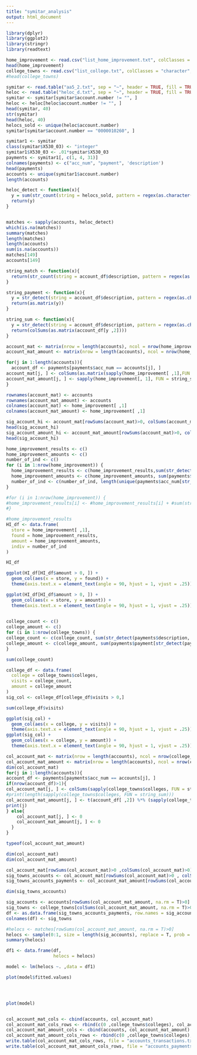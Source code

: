 ---
title: "symitar_analysis"
output: html_document
---

```{r}
library(dplyr)
library(ggplot2)
library(stringr)
library(readtext)
```


```{r}
home_improvement <- read.csv("list_home_improvement.txt", colClasses = "character", header = FALSE)
head(home_improvement)
college_towns <- read.csv("list_college.txt", colClasses = "character", header = F, col.names = "colleges", fileEncoding="UTF-8-BOM")
#head(college_towns)
```



```{r}
symitar <- read.table("aa5_2.txt", sep = "~", header = TRUE, fill = TRUE, row.names = NULL, stringsAsFactors = F, comment.char = "", colClasses = c(rep("character", 32)))
heloc <- read.table("heloc_d.txt", sep = "~", header = TRUE, fill = TRUE, row.names = NULL, stringsAsFactors = F, comment.char = "", colClasses = c(rep("character", 32)))
symitar <- symitar[symitar$account.number != "", ]
heloc <- heloc[heloc$account.number != "", ]
head(symitar, 40)
str(symitar)
head(heloc, 40)
helocs_sold <- unique(heloc$account.number)
symitar[symitar$account.number == "0000010260", ]
```



```{r}
symitar1 <- symitar
class(symitar$X530_03) <- "integer"
symitar1$X530_03 <- .01*symitar$X530_03
payments <- symitar1[, c(1, 4, 31)]
colnames(payments) <- c("acc_num", "payment", 'description')
head(payments)
accounts <- unique(symitar1$account.number)
length(accounts)
```
```{r}

heloc_detect <- function(x){
  y = sum(str_count(string = helocs_sold, pattern = regex(as.character(x), ignore_case = T)))
  return(y)
}


matches <- sapply(accounts, heloc_detect)
which(is.na(matches))
summary(matches)
length(matches)
length(accounts)
sum(is.na(accounts))
matches[149]
accounts[149]
```



```{r}
string_match <- function(x){
  return(str_count(string = account_df$description, pattern = regex(as.character(x), ignore_case = T)))
}

string_payment <- function(x){
  y = str_detect(string = account_df$description, pattern = regex(as.character(x), ignore_case = T))
  return(as.matrix(y))
}

string_sum <- function(x){
  y = str_detect(string = account_df$description, pattern = regex(as.character(x), ignore_case = T))
  return(colSums(as.matrix(account_df[y ,2])))
}

```




```{r}
account_mat <- matrix(nrow = length(accounts), ncol = nrow(home_improvement))
account_mat_amount <- matrix(nrow = length(accounts), ncol = nrow(home_improvement))

for(j in 1:length(accounts)){
  account_df <- payments[payments$acc_num == accounts[j], ]
account_mat[j, ] <- colSums(as.matrix(sapply(home_improvement[ ,1],FUN = string_match)))
account_mat_amount[j, ] <- sapply(home_improvement[, 1], FUN = string_sum)
}

rownames(account_mat) <- accounts
rownames(account_mat_amount) <- accounts
colnames(account_mat) <- home_improvement[ ,1]
colnames(account_mat_amount) <- home_improvement[ ,1]

sig_account_hi <- account_mat[rowSums(account_mat)>0, colSums(account_mat)>0]
head(sig_account_hi)
sig_account_amount_hi <- account_mat_amount[rowSums(account_mat)>0, colSums(account_mat)>0]
head(sig_account_hi)
```



```{r}
home_improvement_results <- c()
home_improvement_amounts <- c()
number_of_ind <- c()
for (i in 1:nrow(home_improvement)) {
  home_improvement_results <- c(home_improvement_results,sum(str_detect(payments$description, (regex(as.character(home_improvement[i,1]), ignore_case = T))), na.rm = T))
  home_improvement_amounts <- c(home_improvement_amounts, sum(payments$payment[str_detect(payments$description, (regex(as.character(home_improvement[i,1]), ignore_case = T)))], na.rm = T))
  number_of_ind <- c(number_of_ind, length(unique(payments$acc_num[str_detect(payments$description, (regex(as.character(home_improvement[i,1]), ignore_case = T)))])))
}

#for (i in 1:nrow(home_improvement)) {
#home_improvement_results[i] <- #home_improvement_results[i] + #sum(str_detect(payments$X510_04, #(regex(as.character(home_improvement[i,1]), ignore_case = #T))))
#}

#home_improvement_results
HI_df <- data.frame(
  store = home_improvement[ ,1],
  found = home_improvement_results, 
  amount = home_improvement_amounts,
  indiv = number_of_ind
)

HI_df
```


```{r}
ggplot(HI_df[HI_df$amount > 0, ]) +
  geom_col(aes(x = store, y = found)) +
  theme(axis.text.x = element_text(angle = 90, hjust = 1, vjust = .25))

ggplot(HI_df[HI_df$amount > 0, ]) +
  geom_col(aes(x = store, y = amount)) +
  theme(axis.text.x = element_text(angle = 90, hjust = 1, vjust = .25))
  
```



```{r}
college_count <- c()
college_amount <- c()
for (i in 1:nrow(college_towns)) {
college_count <- c(college_count, sum(str_detect(payments$description, regex(college_towns[i,], ignore_case = TRUE))))
college_amount <- c(college_amount, sum(payments$payment[str_detect(payments$description, regex(college_towns[i,], ignore_case = TRUE))], na.rm = TRUE))
}

sum(college_count)

college_df <- data.frame(
  college = college_towns$colleges,
  visits = college_count,
  amount = college_amount
)
sig_col <- college_df[college_df$visits > 0,]

sum(college_df$visits)
```

```{r}
ggplot(sig_col) +
  geom_col(aes(x = college, y = visits)) +
  theme(axis.text.x = element_text(angle = 90, hjust = 1, vjust = .25))
ggplot(sig_col) +
  geom_col(aes(x = college, y = amount)) +
  theme(axis.text.x = element_text(angle = 90, hjust = 1, vjust = .25))
```



```{r}
col_account_mat <- matrix(nrow = length(accounts), ncol = nrow(college_towns))
col_account_mat_amount <- matrix(nrow = length(accounts), ncol = nrow(college_towns))
dim(col_account_mat)
for(j in 1:length(accounts)){
account_df <- payments[payments$acc_num == accounts[j], ]
if(nrow(account_df)>1){
col_account_mat[j, ] <- colSums(sapply(college_towns$colleges, FUN = string_match))
#print(length(sapply(college_towns$colleges, FUN = string_sum)))
col_account_mat_amount[j, ] <- t(account_df[ ,2]) %*% (sapply(college_towns$colleges, FUN = string_payment))
print(j)
} else{
    col_account_mat[j, ] <- 0
    col_account_mat_amount[j, ] <- 0
  }
}

typeof(col_account_mat_amount)

dim(col_account_mat)
dim(col_account_mat_amount)

col_account_mat[rowSums(col_account_mat)>0 ,colSums(col_account_mat)>0]
sig_towns_accounts <- col_account_mat[rowSums(col_account_mat)>0 , colSums(col_account_mat)>0]
sig_towns_accounts_payments <- col_account_mat_amount[rowSums(col_account_mat_amount)>0, colSums(col_account_mat_amount)>0 ]

dim(sig_towns_accounts)

sig_accounts <- accounts[rowSums(col_account_mat_amount, na.rm = T)>0]
sig_towns <- college_towns[colSums(col_account_mat_amount, na.rm = T)>0 ,]
df <- as.data.frame(sig_towns_accounts_payments, row.names = sig_accounts)
colnames(df) <- sig_towns

#helocs <- matches[rowSums(col_account_mat_amount, na.rm = T)>0]
helocs <- sample(0:1, size = length(sig_accounts), replace = T, prob = c(.85, .15))
summary(helocs)

df1 <- data.frame(df, 
                  helocs = helocs)

model <- lm(helocs ~. ,data = df1)

plot(model$fitted.values)




plot(model)


col_account_mat_cols <- cbind(accounts, col_account_mat)
col_account_mat_cols_rows <- rbind(c(0 ,college_towns$colleges), col_account_mat_cols)
col_account_mat_amount_cols <- cbind(accounts, col_account_mat_amount)
col_account_mat_amount_cols_rows <- rbind(c(0 ,college_towns$colleges), col_account_mat_amount_cols)
write.table(col_account_mat_cols_rows, file = "accounts_transactions.txt")
write.table(col_account_mat_amount_cols_rows, file = "accounts_payments.txt")


```









































